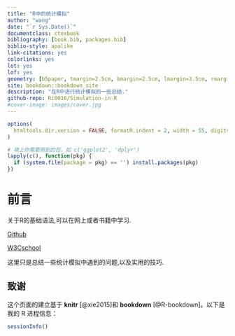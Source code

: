 ```yaml
--- 
title: "R中的统计模拟"
author: "wang"
date: "`r Sys.Date()`"
documentclass: ctexbook
bibliography: [book.bib, packages.bib]
biblio-style: apalike
link-citations: yes
colorlinks: yes
lot: yes
lof: yes
geometry: [b5paper, tmargin=2.5cm, bmargin=2.5cm, lmargin=3.5cm, rmargin=2.5cm]
site: bookdown::bookdown_site
description: "在R中进行统计模拟的一些总结."
github-repo: Ri0016/Simulation-in-R
#cover-image: images/cover.jpg
---
```


```r
options(
  htmltools.dir.version = FALSE, formatR.indent = 2, width = 55, digits = 4
)

# 填上你需要用到的包，如 c('ggplot2', 'dplyr')
lapply(c(), function(pkg) {
  if (system.file(package = pkg) == '') install.packages(pkg)
})
```

# 前言 {-}


关于R的基础语法,可以在网上或者书籍中学习.

[Github](https://github.com/yanping/r-spring-camp/blob/master/1-introduction.md)

[W3Cschool](https://www.w3cschool.cn/r/r_overview.html)

这里只是总结一些统计模拟中遇到的问题,以及实用的技巧.






## 致谢 {-}

这个页面的建立基于 **knitr**\index{knitr} [@xie2015]和 **bookdown**\index{bookdown} [@R-bookdown]。以下是我的 R 进程信息：

```r
sessionInfo()
```

